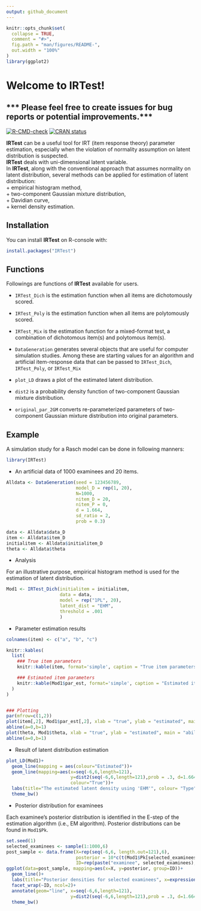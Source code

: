 ```yaml
---
output: github_document
---
```


<!-- README.md is generated from README.Rmd. Please edit that file -->

```r
knitr::opts_chunk$set(
  collapse = TRUE,
  comment = "#>",
  fig.path = "man/figures/README-",
  out.width = "100%" 
)
library(ggplot2)
```

# Welcome to **IRTest**!

## *** Please feel free to create issues for bug reports or potential improvements.***

<!-- badges: start -->
[![R-CMD-check](https://github.com/SeewooLi/IRTest/actions/workflows/R-CMD-check.yaml/badge.svg)](https://github.com/SeewooLi/IRTest/actions/workflows/R-CMD-check.yaml)
[![CRAN status](https://www.r-pkg.org/badges/version/IRTest)](https://CRAN.R-project.org/package=IRTest)
<!-- badges: end -->

**IRTest** can be a useful tool for IRT (item response theory) parameter estimation, especially when the violation of normality assumption on latent distribution is suspected. \
**IRTest** deals with uni-dimensional latent variable. \
In **IRTest**, along with the conventional approach that assumes normality on latent distribution, several methods can be applied for estimation of latent distribution: \
    + empirical histogram method, \
    + two-component Gaussian mixture distribution, \
    + Davidian curve, \
    + kernel density estimation.

## Installation

You can install **IRTest** on R-console with:

``` r
install.packages("IRTest")
```

## Functions

Followings are functions of **IRTest** available for users.

  + `IRTest_Dich` is the estimation function when all items are dichotomously scored.
  
  + `IRTest_Poly` is the estimation function when all items are polytomously scored.
  
  + `IRTest_Mix` is the estimation function for a mixed-format test, a combination of dichotomous item(s) and polytomous item(s).

  + `DataGeneration` generates several objects that are useful for computer simulation studies. Among these are starting values for an algorithm and artificial item-response data that can be passed to `IRTest_Dich`, `IRTest_Poly`, or `IRTest_Mix`

  + `plot_LD` draws a plot of the estimated latent distribution.
  
  + `dist2` is a probability density function of two-component Gaussian mixture distribution.
  
  + `original_par_2GM` converts re-parameterized parameters of two-component Gaussian mixture distribution into original parameters.  

## Example

A simulation study for a Rasch model can be done in following manners:

```r
library(IRTest)
```

* An artificial data of 1000 examinees and 20 items.

```r
Alldata <- DataGeneration(seed = 123456789,
                          model_D = rep(1, 20),
                          N=1000,
                          nitem_D = 20,
                          nitem_P = 0,
                          d = 1.664,
                          sd_ratio = 2,
                          prob = 0.3)

data <- Alldata$data_D
item <- Alldata$item_D
initialitem <- Alldata$initialitem_D
theta <- Alldata$theta
```

* Analysis 

For an illustrative purpose, empirical histogram method is used for the estimation of latent distribution.

```r
Mod1 <- IRTest_Dich(initialitem = initialitem,
                    data = data,
                    model = rep("1PL", 20),
                    latent_dist = "EHM",
                    threshold = .001
                    )
```

* Parameter estimation results

```r
colnames(item) <- c("a", "b", "c")

knitr::kables(
  list(
    ### True item parameters 
    knitr::kable(item, format='simple', caption = "True item parameters", digits = 2),

    ### Estimated item parameters
    knitr::kable(Mod1$par_est, format='simple', caption = "Estimated item parameters", digits = 2)
  )
)


### Plotting
par(mfrow=c(1,2))
plot(item[,2], Mod1$par_est[,2], xlab = "true", ylab = "estimated", main = "item parameters")
abline(a=0,b=1)
plot(theta, Mod1$theta, xlab = "true", ylab = "estimated", main = "ability parameters")
abline(a=0,b=1)
```

* Result of latent distribution estimation

```r
plot_LD(Mod1)+
  geom_line(mapping = aes(colour="Estimated"))+
  geom_line(mapping=aes(x=seq(-6,6,length=121), 
                        y=dist2(seq(-6,6,length=121),prob = .3, d=1.664, sd_ratio = 2), 
                        colour="True"))+
  labs(title="The estimated latent density using 'EHM'", colour= "Type")+
  theme_bw()
```

* Posterior distribution for examinees

Each examinee's posterior distribution is identified in the E-step of the estimation algorithm (i.e., EM algorithm).
Posterior distributions can be found in `Mod1$Pk`.

```r
set.seed(1)
selected_examinees <- sample(1:1000,6)
post_sample <- data.frame(X=rep(seq(-6,6, length.out=121),6), 
                          posterior = 10*c(t(Mod1$Pk[selected_examinees,])), 
                          ID=rep(paste("examinee", selected_examinees), each=121))
ggplot(data=post_sample, mapping=aes(x=X, y=posterior, group=ID))+
  geom_line()+
  labs(title="Posterior densities for selected examinees", x=expression(theta))+
  facet_wrap(~ID, ncol=2)+
  annotate(geom="line", x=seq(-6,6,length=121), 
                        y=dist2(seq(-6,6,length=121),prob = .3, d=1.664, sd_ratio = 2), colour="grey")+
  theme_bw()
```

